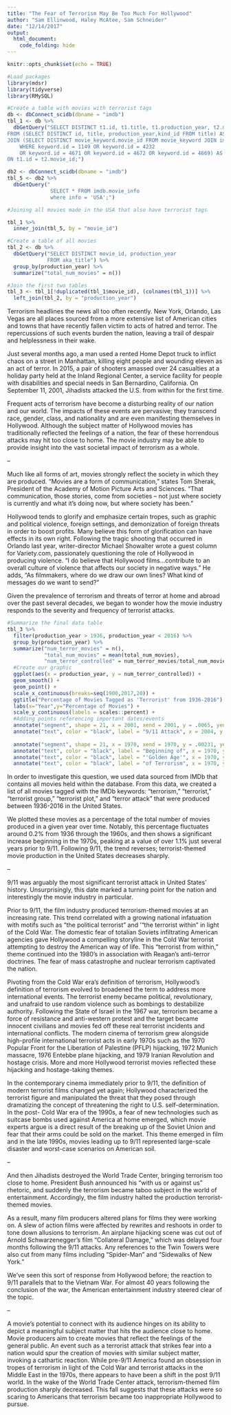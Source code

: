 ```yaml
---
title: "The Fear of Terrorism May Be Too Much For Hollywood"
author: "Sam Ellinwood, Haley McAtee, Sam Schneider"
date: "12/14/2017"
output: 
  html_document:
    code_folding: hide
---
```


```r
knitr::opts_chunk$set(echo = TRUE)
```

```r
#Load packages
library(mdsr)
library(tidyverse)
library(RMySQL)
```


```r
#Create a table with movies with terrorist tags
db <- dbConnect_scidb(dbname = "imdb")
tbl_1 <- db %>%
  dbGetQuery("SELECT DISTINCT t1.id, t1.title, t1.production_year, t2.movie_id
FROM (SELECT DISTINCT id, title, production_year,kind_id FROM title) AS t1
JOIN (SELECT DISTINCT movie_keyword.movie_id FROM movie_keyword JOIN imdb.keyword ON keyword.id = movie_keyword.keyword_id 
	WHERE keyword.id = 1149 OR keyword.id = 4232
	OR keyword.id = 4671 OR keyword.id = 4672 OR keyword.id = 4669) AS t2
ON t1.id = t2.movie_id;")
```

```r
db2 <- dbConnect_scidb(dbname = "imdb")
tbl_5 <- db2 %>%
  dbGetQuery("
              SELECT * FROM imdb.movie_info
              where info = 'USA';")
```

```r
#Joining all movies made in the USA that also have terrorist tags

tbl_1 %>%
  inner_join(tbl_5, by = "movie_id")

```

```r
#Create a table of all movies
tbl_2 <- db %>%
  dbGetQuery("SELECT DISTINCT movie_id, production_year
             FROM aka_title") %>%
  group_by(production_year) %>%
  summarize("total_num_movies" = n())
```

```r
#Join the first two tables
tbl_3 <- tbl_1[!duplicated(tbl_1$movie_id), (colnames(tbl_1))] %>%
  left_join(tbl_2, by = "production_year")
```

Terrorism headlines the news all too often recently. New York, Orlando, Las Vegas are all places sourced from a more extensive list of American cities and towns that have recently fallen victim to acts of hatred and terror. The repercussions of such events burden the nation, leaving a trail of despair and helplessness in their wake.
 
Just several months ago, a man used a rented Home Depot truck to inflict chaos on a street in Manhattan, killing eight people and wounding eleven as an act of terror. In 2015, a pair of shooters amassed over 24 casualties at a holiday party held at the Inland Regional Center, a service facility for people with disabilities and special needs in San Bernardino, California. On September 11, 2001, Jihadists attacked the U.S. from within for the first time. 
 
Frequent acts of terrorism have become a disturbing reality of our nation and our world. The impacts of these events are pervasive; they transcend race, gender, class, and nationality and are even manifesting themselves in Hollywood. Although the subject matter of Hollywood movies has traditionally reflected the feelings of a nation, the fear of these horrendous attacks may hit too close to home. The movie industry may be able to provide insight into the vast societal impact of terrorism as a whole. 
 
--

Much like all forms of art, movies strongly reflect the society in which they are produced. “Movies are a form of communication,” states Tom Sherak, President of the Academy of Motion Picture Arts and Sciences. “That communication, those stories, come from societies – not just where society is currently and what it’s doing now, but where society has been.”

Hollywood tends to glorify and emphasize certain tropes, such as graphic and political violence, foreign settings, and demonization of foreign threats in order to boost profits. Many believe this form of glorification can have effects in its own right. Following the tragic shooting that occurred in Orlando last year, writer-director Michael Showalter wrote a guest column for Variety.com, passionately questioning the role of Hollywood in producing violence. “I do believe that Hollywood films…contribute to an overall culture of violence that affects our society in negative ways.” He adds, “As filmmakers, where do we draw our own lines? What kind of messages do we want to send?”
 
Given the prevalence of terrorism and threats of terror at home and abroad over the past several decades, we began to wonder how the movie industry responds to the severity and frequency of terrorist attacks.


```r
#Summarize the final data table
tbl_3 %>%
  filter(production_year > 1936, production_year < 2016) %>%
  group_by(production_year) %>%
  summarize("num_terror_movies" = n(),
            "total_num_movies" = mean(total_num_movies),
            "num_terror_controlled" = num_terror_movies/total_num_movies)  %>%
  #Create our graphic
  ggplot(aes(x = production_year, y = num_terror_controlled)) + 
  geom_smooth() +
  geom_point() +
  scale_x_continuous(breaks=seq(1900,2017,20)) +
  ggtitle("Percentage of Movies Tagged as 'Terrorist' from 1936-2016") +
  labs(x="Year",y="Percentage of Movies") +
  scale_y_continuous(labels = scales::percent) +
  #Adding points referencing important dates/events
  annotate("segment", shape = 21, x = 2001, xend = 2001, y = .0065, yend = .0122, color = "red") +
  annotate("text", color = "black", label = "9/11 Attack", x = 2004, y = .006) +
  
  annotate("segment", shape = 21, x = 1970, xend = 1970, y = .00231, yend = .0068, color = "red") +
  annotate("text", color = "black", label = "Beginning of", x = 1970, y = .0088) +
  annotate("text", color = "black", label = "'Golden Age'", x = 1970, y = .008) +
  annotate("text", color = "black", label = "of Terrorism", x = 1970, y = .0072)
```

In order to investigate this question, we used data sourced from IMDb that contains all movies held within the database. From this data, we created a list of all movies tagged with the IMDb keywords: “terrorism,” “terrorist,” “terrorist group,” “terrorist plot,” and “terror attack” that were produced between 1936-2016 in the United States.
 
We plotted these movies as a percentage of the total number of movies produced in a given year over time. Notably, this percentage fluctuates around 0.2% from 1936 through the 1960s, and then shows a significant increase beginning in the 1970s, peaking at a value of over 1.1% just several years prior to 9/11. Following 9/11, the trend reverses; terrorist-themed movie production in the United States decreases sharply.
 
--

9/11 was arguably the most significant terrorist attack in United States’ history. Unsurprisingly, this date marked a turning point for the nation and interestingly the movie industry in particular.

Prior to 9/11, the film industry produced terrorism-themed movies at an increasing rate. This trend correlated with a growing national infatuation with motifs such as “the political terrorist” and ‘“the terrorist within” in light of the Cold War. The domestic fear of totalian Soviets infiltrating American agencies gave Hollywood a compelling storyline in the Cold War terrorist attempting to destroy the American way of life. This “terrorist from within,” theme continued into the 1980’s in association with Reagan’s anti-terror doctrines. The fear of mass catastrophe and nuclear terrorism captivated the nation. 
 
Pivoting from the Cold War era’s definition of terrorism, Hollywood’s definition of terrorism evolved to broadened the term to address more international events. The terrorist enemy became political, revolutionary, and unafraid to use random violence such as bombings to destabilize authority. Following the State of Israel in the 1967 war, terrorism became a force of resistance and anti-western protest and the target became innocent civilians and movies fed off these real terrorist incidents and international conflicts. The modern cinema of terrorism grew alongside high-profile international terrorist acts in early 1970s such as the 1970 Popular Front for the Liberation of Palestine (PFLP) hijacking, 1972 Munich massacre, 1976 Entebbe plane hijacking, and 1979 Iranian Revolution and hostage crisis. More and more Hollywood terrorist movies reflected these hijacking and hostage-taking themes.  

In the contemporary cinema immediately prior to 9/11, the definition of modern terrorist films changed yet again; Hollywood characterized the terrorist figure and manipulated the threat that they posed through dramatizing the concept of threatening the right to U.S. self-determination. In the post- Cold War era of the 1990s, a fear of new technologies such as suitcase bombs used against America at home emerged, which movie experts argue is a direct result of the breaking up of the Soviet Union and fear that their arms could be sold on the market. This theme emerged in film and in the late 1990s, movies leading up to 9/11 represented large-scale disaster and worst-case scenarios on American soil. 

--

And then Jihadists destroyed the World Trade Center, bringing terrorism too close to home. President Bush announced his “with us or against us” rhetoric, and suddenly the terrorism became taboo subject in the world of entertainment. Accordingly, the film industry halted the production terrorist-themed movies. 

As a result, many film producers altered plans for films they were working on. A slew of action films were affected by rewrites and reshoots in order to tone down allusions to terrorism. An airplane hijacking scene was cut out of Arnold Schwarzenegger's film “Collateral Damage,” which was delayed four months following the 9/11 attacks. Any references to the Twin Towers were also cut from many films including “Spider-Man” and “Sidewalks of New York.”

We’ve seen this sort of response from Hollywood before; the reaction to 9/11 parallels that to the Vietnam War. For almost 40 years following the conclusion of the war, the American entertainment industry steered clear of the topic.

--

A movie's potential to connect with its audience hinges on its ability to depict a meaningful subject matter that hits the audience close to home. Movie producers aim to create movies that reflect the feelings of the general public. An event such as a terrorist attack that strikes fear into a nation would spur the creation of movies with similar subject matter, invoking a cathartic reaction. While pre-9/11 America found an obsession in tropes of terrorism in light of the Cold War and terrorist attacks in the Middle East in the 1970s, there appears to have been a shift in the post 9/11 world. In the wake of the World Trade Center attack, terrorism-themed film production sharply decreased. This fall suggests that these attacks were so scaring to Americans that terrorism became too inappropriate Hollywood to pursue. 
